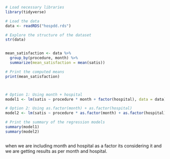 



```r

# Load necessary libraries
library(tidyverse)

# Load the data
data <- readRDS("hospdd.rds")

# Explore the structure of the dataset
str(data)


mean_satisfaction <- data %>%
  group_by(procedure, month) %>%
  summarize(mean_satisfaction = mean(satis))

# Print the computed means
print(mean_satisfaction)



# Option 1: Using month + hospital
model1 <- lm(satis ~ procedure * month + factor(hospital), data = data)

# Option 2: Using as.factor(month) + as.factor(hospital)
model2 <- lm(satis ~ procedure * as.factor(month) + as.factor(hospital), data = data)

# Print the summary of the regression models
summary(model1)
summary(model2)



```
when we are including month and hospital as a factor its considering it and we are getting results as per month and hospital.